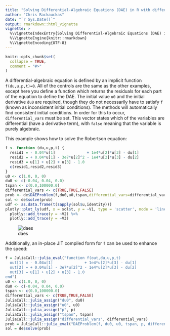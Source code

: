 ```yaml
---
title: "Solving Differential-Algebraic Equations (DAE) in R with diffeqr"
author: "Chris Rackauckas"
date: "`r Sys.Date()`"
output: rmarkdown::html_vignette
vignette: >
  %\VignetteIndexEntry{Solving Differential-Algebraic Equations (DAE) in R with diffeqr}
  %\VignetteEngine{knitr::rmarkdown}
  %\VignetteEncoding{UTF-8}
---
```


```r
knitr::opts_chunk$set(
  collapse = TRUE,
  comment = "#>"
)
```

A differential-algebraic equation is defined by an implicit function `f(du,u,p,t)=0`. All of the controls are the
same as the other examples, except here you define a function which returns the residuals for each part of the equation
to define the DAE. The initial value `u0` and the initial derivative `du0` are required, though they do not necessarily
have to satisfy `f` (known as inconsistent initial conditions). The methods will automatically find consistent initial
conditions. In order for this to occur, `differential_vars` must be set. This vector states which of the variables are
differential (have a derivative term), with `false` meaning that the variable is purely algebraic.

This example shows how to solve the Robertson equation:

```R
f <- function (du,u,p,t) {
  resid1 = - 0.04*u[1]              + 1e4*u[2]*u[3] - du[1]
  resid2 = + 0.04*u[1] - 3e7*u[2]^2 - 1e4*u[2]*u[3] - du[2]
  resid3 = u[1] + u[2] + u[3] - 1.0
  c(resid1,resid2,resid3)
}
u0 <- c(1.0, 0, 0)
du0 <- c(-0.04, 0.04, 0.0)
tspan <- c(0.0,100000.0)
differential_vars <- c(TRUE,TRUE,FALSE)
prob <- de$DAEProblem(f,du0,u0,tspan,differential_vars=differential_vars)
sol <- de$solve(prob)
udf <- as.data.frame(t(sapply(sol$u,identity)))
plotly::plot_ly(udf, x = sol$t, y = ~V1, type = 'scatter', mode = 'lines') %>%
  plotly::add_trace(y = ~V2) %>%
  plotly::add_trace(y = ~V3)
```

![daes](https://user-images.githubusercontent.com/1814174/39022955-d600814c-43ec-11e8-91bb-e096ff3d3fb7.png)

Additionally, an in-place JIT compiled form for `f` can be used to enhance the speed:

```R
f = JuliaCall::julia_eval("function f(out,du,u,p,t)
  out[1] = - 0.04u[1]              + 1e4*u[2]*u[3] - du[1]
  out[2] = + 0.04u[1] - 3e7*u[2]^2 - 1e4*u[2]*u[3] - du[2]
  out[3] = u[1] + u[2] + u[3] - 1.0
end")
u0 <- c(1.0, 0, 0)
du0 <- c(-0.04, 0.04, 0.0)
tspan <- c(0.0,100000.0)
differential_vars <- c(TRUE,TRUE,FALSE)
JuliaCall::julia_assign("du0", du0)
JuliaCall::julia_assign("u0", u0)
JuliaCall::julia_assign("p", p)
JuliaCall::julia_assign("tspan", tspan)
JuliaCall::julia_assign("differential_vars", differential_vars)
prob = JuliaCall::julia_eval("DAEProblem(f, du0, u0, tspan, p, differential_vars=differential_vars)")
sol = de$solve(prob)
```

